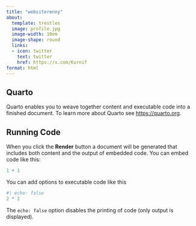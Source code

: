---
title: "websiterenny"
about:
  template: trestles
  image: profile.jpg
  image-width: 10em
  image-shape: round
  links:
  - icon: twitter
    text: twitter
    href: https://x.com/Kurnif
format: html
---

## Quarto

Quarto enables you to weave together content and executable code into a finished document. To learn more about Quarto see <https://quarto.org>.

## Running Code

When you click the **Render** button a document will be generated that includes both content and the output of embedded code. You can embed code like this:

```{r}
1 + 1
```

You can add options to executable code like this

```{r}
#| echo: false
2 * 2
```

The `echo: false` option disables the printing of code (only output is displayed).
